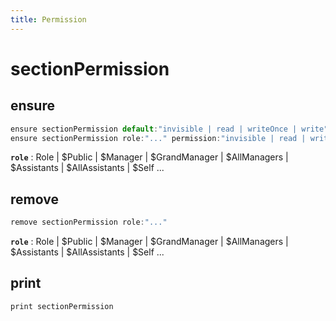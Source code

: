 ```yaml
---
title: Permission
---
```


# sectionPermission

## ensure

```js filename="Terminal" copy
ensure sectionPermission default:"invisible | read | writeOnce | write"
ensure sectionPermission role:"..." permission:"invisible | read | writeOnce | write"
```

**`role`**
 : Role | $Public | $Manager | $GrandManager | $AllManagers | $Assistants | $AllAssistants | $Self ...


## remove

```js filename="Terminal" copy
remove sectionPermission role:"..."
```

**`role`**
 : Role | $Public | $Manager | $GrandManager | $AllManagers | $Assistants | $AllAssistants | $Self ...


## print

```js filename="Terminal" copy
print sectionPermission
```


